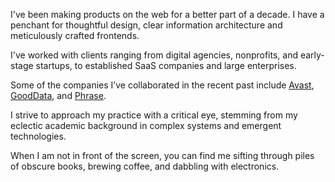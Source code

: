 I've been making products on the web for a better part of a decade. I have a penchant for thoughtful design, clear information architecture and meticulously crafted frontends.

I've worked with clients ranging from digital agencies, nonprofits, and early-stage startups, to established SaaS companies and large enterprises.

Some of the companies I’ve collaborated in the recent past include [Avast](https://avast.com/), [GoodData](https://gooddata.com/), and [Phrase](https://phrase.com/).

I strive to approach my practice with a critical eye, stemming from my eclectic academic background in complex systems and emergent technologies.

When I am not in front of the screen, you can find me sifting through piles of obscure books, brewing coffee, and dabbling with electronics.